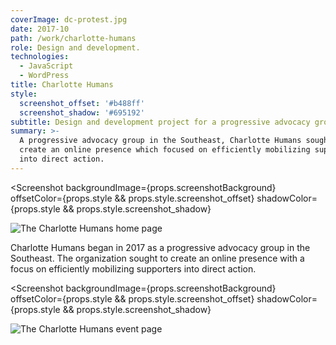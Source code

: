 ```yaml
---
coverImage: dc-protest.jpg
date: 2017-10
path: /work/charlotte-humans
role: Design and development.
technologies:
  - JavaScript
  - WordPress
title: Charlotte Humans
style:
  screenshot_offset: '#b488ff'
  screenshot_shadow: '#695192'
subtitle: Design and development project for a progressive advocacy group.
summary: >-
  A progressive advocacy group in the Southeast, Charlotte Humans sought to
  create an online presence which focused on efficiently mobilizing supporters
  into direct action.
---
```


<Screenshot
  backgroundImage={props.screenshotBackground}
  offsetColor={props.style && props.style.screenshot_offset}
  shadowColor={props.style && props.style.screenshot_shadow}
>

  ![The Charlotte Humans home page](./charlotte-humans-home.png)

</Screenshot>

Charlotte Humans began in 2017 as a progressive advocacy group in the Southeast. The organization sought to create an online presence with a focus on efficiently mobilizing supporters into direct action.

<Screenshot
  backgroundImage={props.screenshotBackground}
  offsetColor={props.style && props.style.screenshot_offset}
  shadowColor={props.style && props.style.screenshot_shadow}
>

  ![The Charlotte Humans event page](./charlotte-humans-event.png)

</Screenshot>
